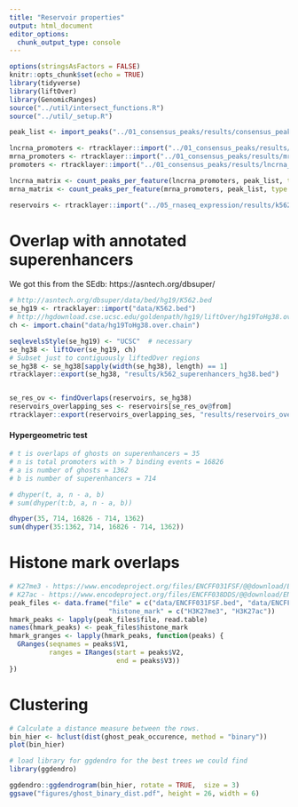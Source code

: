 ```yaml
---
title: "Reservoir properties"
output: html_document
editor_options: 
  chunk_output_type: console
---
```


```r
options(stringsAsFactors = FALSE)
knitr::opts_chunk$set(echo = TRUE)
library(tidyverse)
library(liftOver)
library(GenomicRanges)
source("../util/intersect_functions.R")
source("../util/_setup.R")
```

```r
peak_list <- import_peaks("../01_consensus_peaks/results/consensus_peaks/")

lncrna_promoters <- rtracklayer::import("../01_consensus_peaks/results/lncrna_promoters.gtf")
mrna_promoters <- rtracklayer::import("../01_consensus_peaks/results/mrna_promoters.gtf")
promoters <- rtracklayer::import("../01_consensus_peaks/results/lncrna_mrna_promoters.gtf")

lncrna_matrix <- count_peaks_per_feature(lncrna_promoters, peak_list, type = "occurrence")
mrna_matrix <- count_peaks_per_feature(mrna_promoters, peak_list, type = "occurrence")

reservoirs <- rtracklayer::import("../05_rnaseq_expression/results/k562_reservoir_promoters.bed")
```

# Overlap with annotated superenhancers

We got this from the SEdb: https://asntech.org/dbsuper/

```r
# http://asntech.org/dbsuper/data/bed/hg19/K562.bed
se_hg19 <- rtracklayer::import("data/K562.bed")
# http://hgdownload.cse.ucsc.edu/goldenpath/hg19/liftOver/hg19ToHg38.over.chain.gz
ch <- import.chain("data/hg19ToHg38.over.chain")

seqlevelsStyle(se_hg19) <- "UCSC"  # necessary
se_hg38 <- liftOver(se_hg19, ch)
# Subset just to contiguously liftedOver regions
se_hg38 <- se_hg38[sapply(width(se_hg38), length) == 1]
rtracklayer::export(se_hg38, "results/k562_superenhancers_hg38.bed")


se_res_ov <- findOverlaps(reservoirs, se_hg38)
reservoirs_overlapping_ses <- reservoirs[se_res_ov@from]
rtracklayer::export(reservoirs_overlapping_ses, "results/reservoirs_overlapping_ses.bed")

```

#### Hypergeometric test

```r
# t is overlaps of ghosts on superenhancers = 35
# n is total promoters with > 7 binding events = 16826
# a is number of ghosts = 1362
# b is number of superenhancers = 714

# dhyper(t, a, n - a, b)
# sum(dhyper(t:b, a, n - a, b))

dhyper(35, 714, 16826 - 714, 1362)
sum(dhyper(35:1362, 714, 16826 - 714, 1362))

```

# Histone mark overlaps

```r
# K27me3 - https://www.encodeproject.org/files/ENCFF031FSF/@@download/ENCFF031FSF.bed.gz
# K27ac - https://www.encodeproject.org/files/ENCFF038DDS/@@download/ENCFF038DDS.bed.gz
peak_files <- data.frame("file" = c("data/ENCFF031FSF.bed", "data/ENCFF038DDS.bed"),
                         "histone_mark" = c("H3K27me3", "H3K27ac"))
hmark_peaks <- lapply(peak_files$file, read.table)
names(hmark_peaks) <- peak_files$histone_mark
hmark_granges <- lapply(hmark_peaks, function(peaks) {
  GRanges(seqnames = peaks$V1,
          ranges = IRanges(start = peaks$V2,
                           end = peaks$V3))
})
```


# Clustering

```r
# Calculate a distance measure between the rows.
bin_hier <- hclust(dist(ghost_peak_occurence, method = "binary"))
plot(bin_hier)

# load library for ggdendro for the best trees we could find 
library(ggdendro)

ggdendro::ggdendrogram(bin_hier, rotate = TRUE,  size = 3)
ggsave("figures/ghost_binary_dist.pdf", height = 26, width = 6)

```
